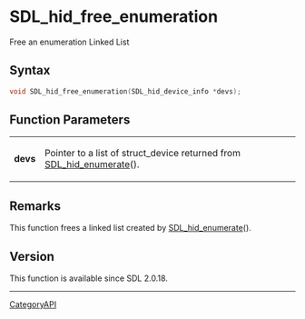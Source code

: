 = SDL_hid_free_enumeration =

Free an enumeration Linked List 

== Syntax ==

<syntaxhighlight lang='c'>
void SDL_hid_free_enumeration(SDL_hid_device_info *devs);
</syntaxhighlight>

== Function Parameters ==

{|
|'''devs'''
|Pointer to a list of struct_device returned from [[SDL_hid_enumerate]]().
|}

== Remarks ==

This function frees a linked list created by [[SDL_hid_enumerate]]().

== Version ==

This function is available since SDL 2.0.18.

----
[[CategoryAPI]]


